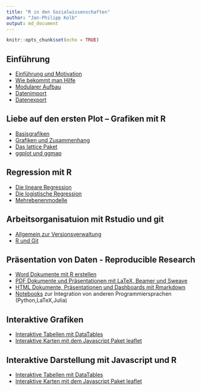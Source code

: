```yaml
---
title: "R in den Sozialwissenschaften"
author: "Jan-Philipp Kolb"
output: md_document
---
```


```r
knitr::opts_chunk$set(echo = TRUE)
```


## Einführung

- [Einführung und Motivation](https://japhilko.github.io/RSocialScience/intro/) 
- [Wie bekommt man Hilfe](https://japhilko.github.io/RSocialScience/hilfe/)
- [Modularer Aufbau](https://japhilko.github.io/RSocialScience/Rmodular/)
- [Datenimport](https://japhilko.github.io/RSocialScience/import/) 
- [Datenexport](https://japhilko.github.io/RSocialScience/export/) 

## Liebe auf den ersten Plot – Grafiken mit R	
   
- [Basisgrafiken](https://japhilko.github.io/RSocialScience/simpleGraphics/) 
- [Grafiken und Zusammenhang](https://github.com/Japhilko/IntroR/blob/master/2017/slides/Multidimensional.md)
- [Das lattice Paket](https://github.com/Japhilko/IntroR/blob/master/2017/slides/LatticePaket.md)   
- [ggplot und ggmap]()


## Regression mit R

- [Die lineare Regression](https://github.com/Japhilko/IntroR/blob/master/2017/slides/LineareRegression.md)   
- [Die logistische Regression](https://github.com/Japhilko/IntroR/blob/master/2017/slides/logistischeRegression.md)   
- [Mehrebenenmodelle](slides/multilevel.html)

## Arbeitsorganisatuion mit Rstudio und git

- [Allgemein zur Versionsverwaltung](slides/Versionsverwaltung.md) 
- [R und Git](slides/Rgit.md) 

## Präsentation von Daten - Reproducible Research

- [Word Dokumente mit R erstellen](slides/R2word.md) 
- [PDF Dokumente und Präsentationen mit LaTeX, Beamer und Sweave](slides/R2pdf.md) 
- [HTML Dokumente, Präsentationen und Dashboards mit Rmarkdown](slides/Rmarkdown.md) 
- [Notebooks](slides/Notebooks.md) zur Integration von anderen Programmiersprachen (Python,LaTeX,Julia) 

## Interaktive Grafiken

- [Interaktive Tabellen mit DataTables](https://github.com/Japhilko/RInterfaces/blob/master/slides/DataTables.md) 
- [Interaktive Karten mit dem Javascript Paket leaflet](https://github.com/Japhilko/RInterfaces/blob/master/slides/leaflet.md) 

## Interaktive Darstellung mit Javascript und R

- [Interaktive Tabellen mit DataTables](https://github.com/Japhilko/RInterfaces/blob/master/slides/DataTables.md) 
- [Interaktive Karten mit dem Javascript Paket leaflet](https://github.com/Japhilko/RInterfaces/blob/master/slides/leaflet.md) 
